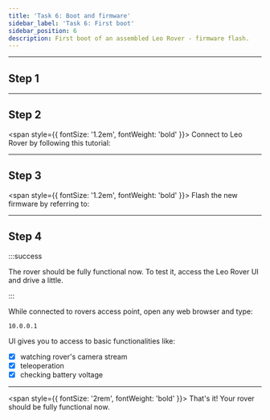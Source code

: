 ```yaml
---
title: 'Task 6: Boot and firmware'
sidebar_label: 'Task 6: First boot'
sidebar_position: 6
description: First boot of an assembled Leo Rover - firmware flash.
---
```


---

## Step 1

<ImageZoom
  loading="eager"
  src="/img/robots/leo/manuals/boot-and-firmware/boot-and-firmware-1.webp"
  width="1200"
  height="802"
/>

---

## Step 2

<span style={{ fontSize: '1.2em', fontWeight: 'bold' }}>
  Connect to Leo Rover by following this tutorial:
</span>

<LinkButton docId="leo-rover/guides/connect-to-rover-ap" />

---

## Step 3

<span style={{ fontSize: '1.2em', fontWeight: 'bold' }}>
  Flash the new firmware by referring to:
</span>

<LinkButton docId="leo-rover/guides/firmware-update" />

---

## Step 4

:::success

The rover should be fully functional now. To test it, access the Leo Rover UI
and drive a little.

:::

<ImageZoom
  src="/img/robots/leo/getting-started/leo-ui.webp"
  width="1888"
  height="1080"
/>

While connected to rovers access point, open any web browser and type:

```
10.0.0.1
```

UI gives you to access to basic functionalities like:

- [x] watching rover's camera stream
- [x] teleoperation
- [x] checking battery voltage

---

<span style={{ fontSize: '2rem', fontWeight: 'bold' }}>
  That's it! Your rover should be fully functional now.
</span>
